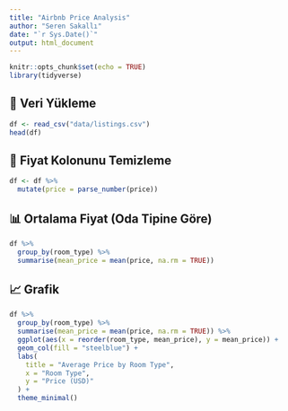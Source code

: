 ```yaml
---
title: "Airbnb Price Analysis"
author: "Seren Sakallı"
date: "`r Sys.Date()`"
output: html_document
---
```


```r
knitr::opts_chunk$set(echo = TRUE)
library(tidyverse)
```

## 📂 Veri Yükleme

```r
df <- read_csv("data/listings.csv")
head(df)
```

## 🧹 Fiyat Kolonunu Temizleme

```r
df <- df %>%
  mutate(price = parse_number(price))
```

## 📊 Ortalama Fiyat (Oda Tipine Göre)

```r
df %>%
  group_by(room_type) %>%
  summarise(mean_price = mean(price, na.rm = TRUE))
```

## 📈 Grafik

```r
df %>%
  group_by(room_type) %>%
  summarise(mean_price = mean(price, na.rm = TRUE)) %>%
  ggplot(aes(x = reorder(room_type, mean_price), y = mean_price)) +
  geom_col(fill = "steelblue") +
  labs(
    title = "Average Price by Room Type",
    x = "Room Type",
    y = "Price (USD)"
  ) +
  theme_minimal()
```
